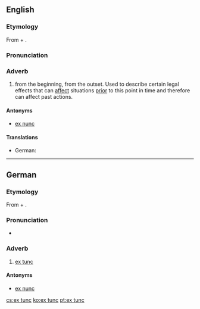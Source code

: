 ==English==

===Etymology===
From {{etyl|la|en}} {{term|ex||from|lang=la}} + {{term|tunc||then|lang=la}}.

===Pronunciation===
{{rfp|lang=en}}

===Adverb===
{{en-adv|-}}

# {{context|legal|lang=en}} from the beginning, from the outset. Used to describe certain legal effects that can [[affect]] situations [[prior]] to this point in time and therefore can affect past actions.

====Antonyms====
* [[ex nunc]]

====Translations====
{{trans-top|law: from the beginning, from the outset}}
* German: {{t-|de|ex tunc}}
{{trans-mid}}
{{trans-bottom}}

----

==German==

===Etymology===
From {{etyl|la|de}} {{term|ex||from|lang=la}} + {{term|tunc||then|lang=la}}.

===Pronunciation===
* {{IPA|[ʔɛksˈtʊŋk]|lang=de}}

===Adverb===
{{head|de|adverb|head=[[ex]] [[tunc]]}}

# {{context|legal|lang=de}} [[#English|ex tunc]]

====Antonyms====
* [[ex nunc]]

[[cs:ex tunc]]
[[ko:ex tunc]]
[[pt:ex tunc]]